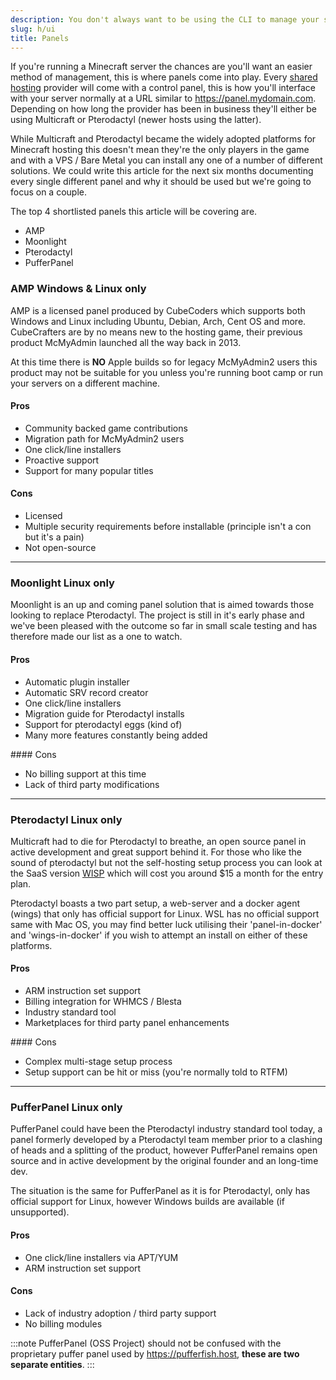 ```yaml
---
description: You don't always want to be using the CLI to manage your server, consider a web panel and share the responsibility with your other administrators.
slug: h/ui
title: Panels
---
```



If you're running a Minecraft server the chances are you'll want an easier method of management, this is where panels come into play. Every [shared hosting](types#shared-hosting) provider will come with a control panel, this is how you'll interface with your server normally at a URL similar to https://panel.mydomain.com. Depending on how long the provider has been in business they'll either be using Multicraft or Pterodactyl (newer hosts using the latter). 

While Multicraft and Pterodactyl became the widely adopted platforms for Minecraft hosting this doesn't mean they're the only players in the game and with a VPS / Bare Metal you can install any one of a number of different solutions. We could write this article for the next six months documenting every single different panel and why it should be used but we're going to focus on a couple.

The top 4 shortlisted panels this article will be covering are.
<ul class="pl-5 list-disc">
    <li>AMP</li>
    <li>Moonlight</li>
    <li>Pterodactyl</li>
    <li>PufferPanel</li>
</ul>

### AMP <MainStatusPill info>Windows & Linux only</MainStatusPill>

AMP is a licensed panel produced by CubeCoders which supports both Windows and Linux including Ubuntu, Debian, Arch, Cent OS and more. CubeCrafters are by no means new to the hosting game, their previous product McMyAdmin launched all the way back in 2013.

At this time there is **NO** Apple builds so for legacy McMyAdmin2 users this product may not be suitable for you unless you're running boot camp or run your servers on a different machine.

#### Pros
<ul class="pl-5 list-disc">
    <li>Community backed game contributions</li>
    <li>Migration path for McMyAdmin2 users</li>
    <li>One click/line installers</li>
    <li>Proactive support</li>
    <li>Support for many popular titles</li>
</ul>

#### Cons
<ul class="pl-5 list-disc">
    <li>Licensed</li>
    <li>Multiple security requirements before installable (principle isn't a con but it's a pain)</li>
    <li>Not open-source</li>
</ul>

 <CardGrid>
  <LinkCard title="Website" href="https://cubecoders.com/AMP" />
  <LinkCard title="Github Wiki" href="https://github.com/CubeCoders/AMP/wiki" />
</CardGrid>

---

### Moonlight <MainStatusPill info>Linux only</MainStatusPill>

Moonlight is an up and coming panel solution that is aimed towards those looking to replace Pterodactyl. The project is still in it's early phase and we've been pleased with the outcome so far in small scale testing and has therefore made our list as a one to watch.

#### Pros
<ul class="pl-5 list-disc">
    <li>Automatic plugin installer</li>
    <li>Automatic SRV record creator</li>
    <li>One click/line installers</li>
    <li>Migration guide for Pterodactyl installs</li>
    <li>Support for pterodactyl eggs (kind of)</li>
    <li>Many more features constantly being added</li>
</ul>
#### Cons
<ul class="pl-5 list-disc">
    <li>No billing support at this time</li>
    <li>Lack of third party modifications</li>
</ul>

 <CardGrid>
  <LinkCard title="Website" href="https://moonlightpanel.xyz" />
  <LinkCard title="Github Project" href="https://github.com/Moonlight-Panel/Moonlight" />
</CardGrid>

---

### Pterodactyl <MainStatusPill info>Linux only</MainStatusPill>

Multicraft had to die for Pterodactyl to breathe, an open source panel in active development and great support behind it. For those who like the sound of pterodactyl but not the self-hosting setup process you can look at the SaaS version [WISP](https://wisp.gg) which will cost you around $15 a month for the entry plan.

Pterodactyl boasts a two part setup, a web-server and a docker agent (wings) that only has official support for Linux. WSL has no official support same with Mac OS, you may find better luck utilising their 'panel-in-docker' and 'wings-in-docker' if you wish to attempt an install on either of these platforms.

#### Pros
<ul class="pl-5 list-disc">
    <li>ARM instruction set support</li>
    <li>Billing integration for WHMCS / Blesta</li>
    <li>Industry standard tool</li>
    <li>Marketplaces for third party panel enhancements</li>
</ul>
#### Cons
<ul class="pl-5 list-disc">
    <li>Complex multi-stage setup process</li>
    <li>Setup support can be hit or miss (you're normally told to RTFM)</li>
</ul>

 <CardGrid>
  <LinkCard title="Website" href="https://pterodactyl.io" />
  <LinkCard title="Discord" href="https://discord.gg/pterodactyl" />
  <LinkCard title="Github" href="https://github.com/pterodactyl/panel" />
</CardGrid>

---

### PufferPanel <MainStatusPill info>Linux only</MainStatusPill>

PufferPanel could have been the Pterodactyl industry standard tool today, a panel formerly developed by a Pterodactyl team member prior to a clashing of heads and a splitting of the product, however PufferPanel remains open source and in active development by the original founder and an long-time dev. 

The situation is the same for PufferPanel as it is for Pterodactyl, only has official support for Linux, however Windows builds are available (if unsupported).

#### Pros
<ul class="pl-5 list-disc">
    <li>One click/line installers via APT/YUM</li>
    <li>ARM instruction set support</li>
</ul>

#### Cons
<ul class="pl-5 list-disc">
    <li>Lack of industry adoption / third party support</li>
    <li>No billing modules</li>
</ul>

:::note
PufferPanel (OSS Project) should not be confused with the proprietary puffer panel used by https://pufferfish.host, **these are two separate entities**.
:::

 <CardGrid>
  <LinkCard title="Website" href="https://www.pufferpanel.com/" />
  <LinkCard title="Discord" href="https://discord.gg/v8dz49e" />
  <LinkCard title="Github" href="https://github.com/pufferpanel/pufferpanel" />
</CardGrid>